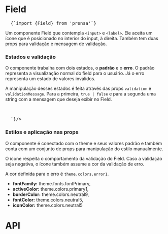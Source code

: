 

<Meta title="Components/Field" />

# Field

<Space size={4} />

<pre>
  <CodeBlock>{`import {Field} from 'prensa'`}</CodeBlock>
</pre>

<Space size={6} />

Um componente Field que contempla `<input>` e `<label>`. Ele aceita um ícone que é posicionado no interior do input, à direita. Também tem duas props para validação e mensagem de validação.

<Space size={6} />

### Estados e validação

O componente trabalha com dois estados, o **padrão** e o **erro**. O padrão representa a visualização normal do field para o usuário. Já o erro representa um estado de valores inválidos.

<Space size={6} />

<ThemeProvider theme={theme}>
  <div style={{display: 'flex', width: '100%'}}>
    <div style={{width: 'calc(50% - 10px)', marginRight: 10}}>
      <Field label="Field com visualização normal" />
    </div>
    <div style={{width: 'calc(50% - 10px)', marginRight: 10}}>
      <Field label="Field com visualização do estado de erro" validationMessage='Aqui podemos inserir uma mensagem para o usuário' validation={false} />
    </div>
  </div>
</ThemeProvider>

<Space size={6} />

A manipulação desses estados é feita através das props `validation` e `validationMessage`. Para a primeira, `true | false` e para a segunda uma string com a mensagem que deseja exibir no Field.

<Space size={6} />

<pre>
  <CodeBlock children={`

  <Field label="Field com visualização normal" />
  <Field 
    label="Field com visualização do estado de erro"
    validationMessage='Aqui podemos inserir uma mensagem para o usuário'
    validation={false}
  />
  `}/>
</pre>

<Space size={10} />

### Estilos e aplicação nas props

O componente é conectado com o theme e seus valores padrão e também conta com um conjunto de props para manipulação do estilo manualmente.

O ícone respeita o comportamento da validação do Field. Caso a validação seja negativa, o ícone também assume a cor da validação de erro.

A cor definida para o erro é `theme.colors.error1`.

- **fontFamily:** theme.fonts.fontPrimary,
- **activeColor:** theme.colors.primary1,
- **borderColor:** theme.colors.neutral9,
- **fontColor:** theme.colors.neutral5,
- **iconColor:** theme.colors.neutral5

<Space size={10} />

# API
<ArgsTable of={Field} />
